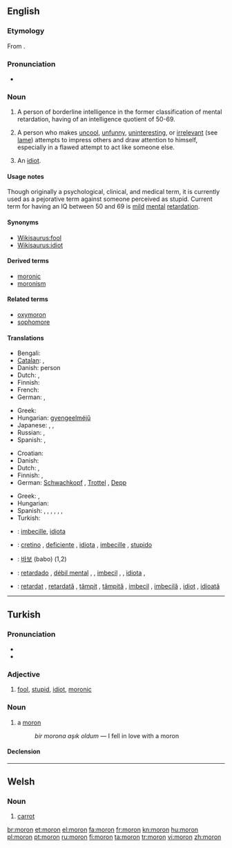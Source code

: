 {{wikipedia|Moron (psychology)}}
{{also|mörön}}
==English==

===Etymology===
From {{etyl|grc}} {{term|μωρός|lang=grc||foolish|tr=moros}}.

===Pronunciation===
* {{IPA|/mɔrɒn/}}

===Noun===
{{en-noun}}

# {{obsolete}} A person of borderline intelligence in the former classification of mental retardation, having of an intelligence quotient of 50-69.
# {{informal}} A person who makes [[uncool]], [[unfunny]], [[uninteresting]], or [[irrelevant]] (see [[lame]]) attempts to impress others and draw attention to himself, especially in a flawed attempt to act like someone else.
# {{slang}} An [[idiot]].

====Usage notes====
Though originally a psychological, clinical, and medical term, it is currently used as a pejorative term against someone perceived as stupid. Current term for having an IQ between 50 and 69 is [[mild]] [[mental]] [[retardation]].

====Synonyms====
* [[Wikisaurus:fool]]
* [[Wikisaurus:idiot]]

====Derived terms====
* [[moronic]]
* [[moronism]]

====Related terms====
* [[oxymoron]]
* [[sophomore]]

====Translations====
{{trans-top|person of borderline intelligence}}
* Bengali: {{t|bn|বোকা|tr=boka|sc=Beng|xs=Bengali}}
* [[Catalan]]: {{t|ca|imbècil|m|f}}, {{t|ca|retardat}}
* Danish: {{t+|da|debil}} person
* Dutch: {{t+|nl|idioot}}, {{t+|nl|mongol}}
* Finnish: {{t|fi|lievästi}} {{t+|fi|kehitysvammainen}}
* French: {{t|fr|attardé}}
* German: {{t|de|Schwachsinniger|m}},  {{t|de|Schwachkopf|m}}
{{trans-mid}}
* Greek: {{t|el|καθυστερημένος|tr=kathysteriménos}}
* Hungarian: [[gyengeelméjű]]
* Japanese: {{t|ja|低能者|tr=ていのうしゃ, teinōsha}},  {{t|ja|間抜け|tr=まぬけ, manuke}},  {{t|ja|頓痴気|tr=とんちき, tonchiki}}
* Russian: {{t+|ru|дебил|m|tr=debíl}},  {{t|ru|придурок|m|tr=pridúrok}}
* Spanish: {{t-|es|retrasado|m}}, {{t-|es|retrasada|f}}
{{trans-bottom}}

{{trans-top|person who makes uncool attempts to impress others}}
* Croatian: {{t|hr|budala|f}}
* Danish: {{t-|da|tåbe|c}}
* Dutch: {{t-|nl|mogool}}, {{t+|nl|mongol}}
* Finnish: {{t+|fi|hölmö}}, {{t+|fi|tollo}}
* German: [[Schwachkopf]] {{m}}, [[Trottel]] {{m}}, [[Depp]] {{m}}
{{trans-mid}}
* Greek: {{t|el|βλαμμένος|tr=vlamménos}},  {{t|el|κρετίνος|m|tr=kretinos}}
* Hungarian: {{t+|hu|hülye}}
* Spanish: {{t+|es|subnormal|m|f}}, {{t-|es|retrasado|m}}, {{t-|es|retardado|m}}, {{t|es|débil mental|m|f}}, {{t-|es|imbécil|m|f}}, {{t+|es|idiota|m|f}}, {{t+|es|baboso|m}}
* Turkish: {{t+|tr|moron}}
{{trans-bottom}}
{{trans-see|idiot}}

{{checktrans-top}}
* {{ttbc|ia}}: [[imbecille]], [[idiota]]
* {{ttbc|it}}: [[cretino]] {{m}}, [[deficiente]] {{m}}, [[idiota]] {{m}}, [[imbecille]] {{m}}, [[stupido]] {{m}}
{{trans-mid}}
* {{ttbc|ko}}: [[바보]] (babo) (1,2)
* {{ttbc|pt}}: [[retardado]] {{m}}, [[débil mental]] {{m}}, {{f}}, [[imbecil]] {{m}}, {{f}}, [[idiota]] {{m}}, {{f}}
* {{ttbc|ro}}: [[retardat]] {{m}}, [[retardată]] {{f}}, [[tâmpit]] {{m}}, [[tâmpită]] {{f}}, [[imbecil]] {{m}}, [[imbecilă]] {{f}}, [[idiot]] {{m}}, [[idioată]] {{f}}
{{trans-bottom}}

----

==Turkish==

===Pronunciation===
* {{IPA|[moɾón]|lang=tr}}
* {{hyphenation|mo|ron}}

===Adjective===
{{tr-adj}}

# [[fool]], [[stupid]], [[idiot]], [[moronic]]

===Noun===
{{tr-noun|u|lar}}

# a [[moron]]
#: ''bir morona aşık oldum'' — I fell in love with a moron

====Declension====
{{tr-noun-c|o|d}}

----

==Welsh==

===Noun===
{{infl|cy|noun|g=f|singular|moronen}}

# [[carrot]]

[[br:moron]]
[[et:moron]]
[[el:moron]]
[[fa:moron]]
[[fr:moron]]
[[kn:moron]]
[[hu:moron]]
[[pl:moron]]
[[pt:moron]]
[[ru:moron]]
[[fi:moron]]
[[ta:moron]]
[[tr:moron]]
[[vi:moron]]
[[zh:moron]]